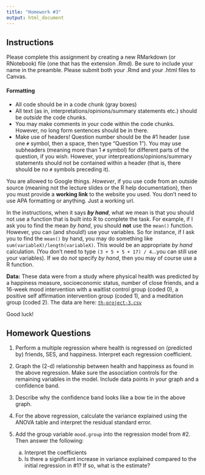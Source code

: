 ```yaml
---
title: "Homework #3"
output: html_document
---
```


## Instructions

Please complete this assignment by creating a new RMarkdown (or RNotebook) file (one that has the extension .Rmd). Be sure to include your name in the preamble. Please submit both your .Rmd and your .html files to Canvas.

#### Formatting

-   All code should be in a code chunk (gray boxes)
-   All text (as in, interpretations/opinions/summary statements etc.) should be *outside* the code chunks.
-   You may make comments in your code within the code chunks. However, no long form sentences should be in there.
-   Make use of headers! Question number should be the \#1 header (use one `#` symbol, then a space, then type "Question 1"). You may use subheaders (meaning more than 1 `#` symbol) for different parts of the question, if you wish. However, your interpreations/opinions/summary statements should not be contained within a header (that is, there should be no `#` symbols preceding it).

You are allowed to Google things. *However*, if you use code from an outside source (meaning not the lecture slides or the R help documentation), then you must provide a **working link** to the website you used. You don't need to use APA formatting or anything. Just a working url.

In the instructions, when it says ***by hand***, what we mean is that you should not use a function that is built into R to complete the task. For example, if I ask you to find the mean *by hand*, you should **not** use the `mean()` function. However, you can (and should!) use your variables. So for instance, if I ask you to find the `mean()` by hand, you may do something like `sum(variableX)/length(variableX)`. This would be an appropriate *by hand* calculation. (You don't need to type `(3 + 5 + 5 + 17) / 4`...you can still use your variables). If we do *not* specify *by hand*, then you may of course use a R function.

**Data:** These data were from a study where physical health was predicted by a happiness measure, socioeconomic status, number of close friends, and a 16-week mood intervention with a waitlist control group (coded 0), a positive self affirmation intervention group (coded 1), and a meditation group (coded 2). The data are here: [`th-project-3.csv`](th-project-3.csv)

Good luck!

## Homework Questions

1. Perform a multiple regression where health is regressed on (predicted by) friends, SES, and happiness. Interpret each regression coefficient. 

2. Graph the (2-d) relationship between health and happiness as found in the above regression. Make sure the association controls for the remaining variables in the model. Include data points in your graph and a confidence band. 

3. Describe why the confidence band looks like a bow tie in the above graph. 

4. For the above regression, calculate the variance explained using the ANOVA table and interpret the residual standard error.  

5. Add the group variable `mood.group` into the regression model from #2. Then answer the following:

    a. Interpret the coefficients
    b. Is there a significant increase in variance explained compared to the initial regression in #1? If so, what is the estimate? 


